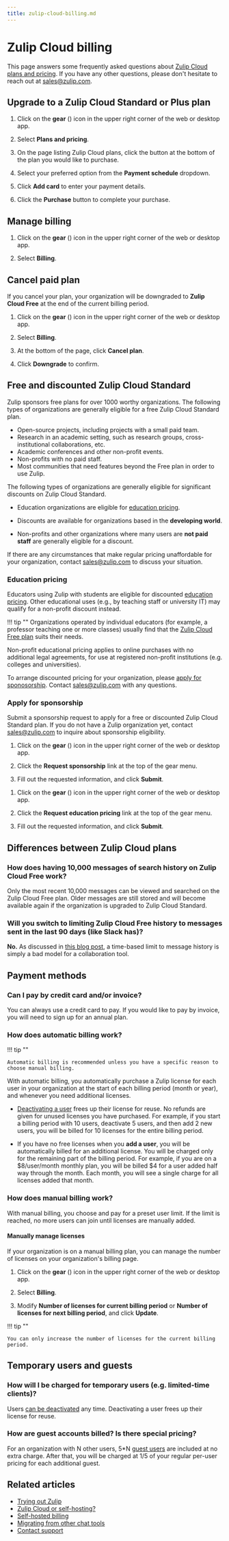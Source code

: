 ```yaml
---
title: zulip-cloud-billing.md
---
```


# Zulip Cloud billing

This page answers some frequently asked questions about [Zulip Cloud plans and
pricing](https://zulip.com/plans/). If you have any other questions, please
don't hesitate to reach out at [sales@zulip.com](mailto:sales@zulip.com).

## Upgrade to a Zulip Cloud Standard or Plus plan

<Tabs>
<TabItem label="instructions-for-all-platforms">

1. Click on the **gear** (<i class="zulip-icon zulip-icon-gear"></i>) icon in
   the upper right corner of the web or desktop app.

1. Select **<i class="zulip-icon zulip-icon-rocket"></i> Plans and pricing**.



1. On the page listing Zulip Cloud plans, click the button at the bottom
   of the plan you would like to purchase.


1. Select your preferred option from the **Payment schedule** dropdown.

1. Click **Add card** to enter your payment details.

1. Click the **Purchase** button to complete your purchase.

</TabItem>
</Tabs>

## Manage billing

<Tabs>
<TabItem label="desktop-web">

1. Click on the **gear** (<i class="zulip-icon zulip-icon-gear"></i>) icon in
   the upper right corner of the web or desktop app.

1. Select **<i class="zulip-icon zulip-icon-credit-card"></i> Billing**.

</TabItem>
</Tabs>

## Cancel paid plan

If you cancel your plan, your organization will be downgraded to **Zulip Cloud
Free** at the end of the current billing period.

<Tabs>
<TabItem label="desktop-web">

1. Click on the **gear** (<i class="zulip-icon zulip-icon-gear"></i>) icon in
   the upper right corner of the web or desktop app.

1. Select **<i class="zulip-icon zulip-icon-credit-card"></i> Billing**.



1. At the bottom of the page, click **Cancel plan**.

1. Click **Downgrade** to confirm.

</TabItem>
</Tabs>

## Free and discounted Zulip Cloud Standard

Zulip sponsors free plans for over 1000 worthy organizations. The following
types of organizations are generally eligible for a free Zulip Cloud Standard plan.

- Open-source projects, including projects with a small paid team.
- Research in an academic setting, such as research groups, cross-institutional
  collaborations, etc.
- Academic conferences and other non-profit events.
- Non-profits with no paid staff.
- Most communities that need features beyond the Free plan in order to use Zulip.

The following types of organizations are generally eligible for significant
discounts on Zulip Cloud Standard.

- Education organizations are eligible for [education
  pricing](https://zulip.com/for/education/#feature-pricing).

- Discounts are available for organizations based in the **developing world**.

- Non-profits and other organizations where many users are **not paid staff**
  are generally eligible for a discount.

If there are any circumstances that make regular pricing unaffordable for your
organization, contact [sales@zulip.com](mailto:sales@zulip.com) to discuss your
situation.

### Education pricing

Educators using Zulip with students are eligible for discounted [education
pricing](https://zulip.com/for/education/#feature-pricing). Other educational
uses (e.g., by teaching staff or university IT) may qualify for a non-profit
discount instead.

!!! tip ""
    Organizations operated by individual educators (for example, a professor
    teaching one or more classes) usually find that the [Zulip Cloud Free
    plan](https://zulip.com/plans/#cloud) suits their needs.


Non-profit educational pricing applies to online purchases with no additional
legal agreements, for use at registered non-profit institutions (e.g. colleges
and universities).

To arrange discounted pricing for your organization, please [apply for
sponosorship](#apply-for-sponsorship). Contact
[sales@zulip.com](mailto:sales@zulip.com) with any questions.


### Apply for sponsorship

Submit a sponsorship request to apply for a free or discounted Zulip Cloud
Standard plan. If you do not have a Zulip organization yet, contact
[sales@zulip.com](mailto:sales@zulip.com) to inquire about sponsorship
eligibility.

<Tabs>
<TabItem label="request-sponsorship">

1. Click on the **gear** (<i class="zulip-icon zulip-icon-gear"></i>) icon in
   the upper right corner of the web or desktop app.

1. Click the **Request sponsorship** link at the top of the gear menu.

1. Fill out the requested information, and click **Submit**.

</TabItem>
<TabItem label="request-education-pricing">

1. Click on the **gear** (<i class="zulip-icon zulip-icon-gear"></i>) icon in
   the upper right corner of the web or desktop app.

1. Click the **Request education pricing** link at the top of the gear menu.

1. Fill out the requested information, and click **Submit**.

</TabItem>
</Tabs>

## Differences between Zulip Cloud plans

### How does having 10,000 messages of search history on Zulip Cloud Free work?

Only the most recent 10,000 messages can be viewed and searched on the Zulip
Cloud Free plan. Older messages are still stored and will become available
again if the organization is upgraded to Zulip Cloud Standard.

### Will you switch to limiting Zulip Cloud Free history to messages sent in the last 90 days (like Slack has)?

**No.** As discussed in [this blog
post](https://blog.zulip.com/2022/08/26/why-slacks-free-plan-change-is-causing-an-exodus/),
a time-based limit to message history is simply a bad model for a collaboration
tool.

## Payment methods

### Can I pay by credit card and/or invoice?

You can always use a credit card to pay. If you would like to pay by invoice,
you will need to sign up for an annual plan.

### How does automatic billing work?


!!! tip ""

    Automatic billing is recommended unless you have a specific reason to
    choose manual billing.

With automatic billing, you automatically purchase a Zulip license for each user
in your organization at the start of each billing period (month or year), and
whenever you need additional licenses.

- [Deactivating a user](/help/deactivate-or-reactivate-a-user) frees up their
  license for reuse. No refunds are given for unused licenses you have
  purchased. For example, if you start a billing period with 10 users,
  deactivate 5 users, and then add 2 new users, you will be billed for 10
  licenses for the entire billing period.

- If you have no free licenses when you **add a user**, you will be automatically
  billed for an additional license. You will be charged only for the remaining
  part of the billing period. For example, if you are on a $8/user/month monthly
  plan, you will be billed $4 for a user added half way through the month. Each
  month, you will see a single charge for all licenses added that month.




### How does manual billing work?


With manual billing, you choose and pay for a preset user limit. If
the limit is reached, no more users can join until licenses are manually
added.




#### Manually manage licenses

If your organization is on a manual billing plan, you can manage the number of
licenses on your organization's billing page.

<Tabs>
<TabItem label="desktop-web">

1. Click on the **gear** (<i class="zulip-icon zulip-icon-gear"></i>) icon in
   the upper right corner of the web or desktop app.

1. Select **<i class="zulip-icon zulip-icon-credit-card"></i> Billing**.



1. Modify **Number of licenses for current billing period** or **Number of
   licenses for next billing period**, and click **Update**.

!!! tip ""

    You can only increase the number of licenses for the current billing period.

</TabItem>
</Tabs>

## Temporary users and guests

### How will I be charged for temporary users (e.g. limited-time clients)?

Users [can be deactivated](/help/deactivate-or-reactivate-a-user) any time.
Deactivating a user frees up their license for reuse.

### How are guest accounts billed? Is there special pricing?

For an organization with N other users, 5*N [guest users](/help/guest-users)
are included at no extra charge. After that, you will be charged at 1/5 of
your regular per-user pricing for each additional guest.

## Related articles

* [Trying out Zulip](/help/trying-out-zulip)
* [Zulip Cloud or self-hosting?](/help/zulip-cloud-or-self-hosting)
* [Self-hosted billing](/help/self-hosted-billing)
* [Migrating from other chat tools](/help/migrating-from-other-chat-tools)
* [Contact support](/help/contact-support)



